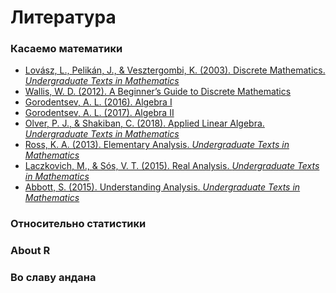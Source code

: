 # Литература {- #references}

### Касаемо математики {-}

* [Lovász, L., Pelikán, J., & Vesztergombi, K. (2003). Discrete Mathematics. _Undergraduate Texts in Mathematics_](https://www.springer.com/gp/book/9780387955841)
* [Wallis, W. D. (2012). A Beginner’s Guide to Discrete Mathematics](https://www.springer.com/gp/book/9780817682859)
* [Gorodentsev, A. L. (2016). Algebra I](https://www.springer.com/gp/book/9783319452845)
* [Gorodentsev, A. L. (2017). Algebra II](https://www.springer.com/gp/book/9783319508528)
* [Olver, P. J., & Shakiban, C. (2018). Applied Linear Algebra. _Undergraduate Texts in Mathematics_](https://link.springer.com/book/10.1007/978-3-319-91041-3)
* [Ross, K. A. (2013). Elementary Analysis. _Undergraduate Texts in Mathematics_](https://link.springer.com/book/10.1007/978-1-4614-6271-2)
* [Laczkovich, M., & Sós, V. T. (2015). Real Analysis. _Undergraduate Texts in Mathematics_](https://www.springer.com/gp/book/9781493927654)
* [Abbott, S. (2015). Understanding Analysis. _Undergraduate Texts in Mathematics_](https://link.springer.com/book/10.1007/978-1-4939-2712-8)

### Относительно статистики {-}

### About R {-}

### Во славу андана {-}


